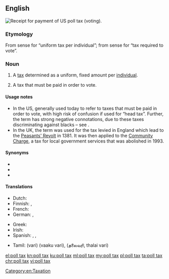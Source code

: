 ==English==
{{wikipedia}}
[[File:PollTaxRecieptJefferson1917.JPG|thumb|Receipt for payment of US poll tax (voting).]]
{{wikipedia|tax per head}}

===Etymology===
From sense {{m|en|poll||head}} for “uniform tax per individual”; from sense {{m|en|poll||voting place}} for “tax required to vote”.

===Noun===
{{en-noun|head=[[poll]] [[tax]]|es}}

# A [[tax]] determined as a uniform, fixed amount per [[individual]].
# {{label|en|US}} A tax that must be paid in order to vote.

====Usage notes====
* In the US, generally used today to refer to taxes that must be paid in order to vote, with high risk of confusion if used for “head tax”. Further, the term has strong negative connotations, due to these taxes discriminating against blacks – see {{w|Jim Crow laws}}.
* In the UK, the term was used for the tax levied in England which lead to the [[w:Peasants' Revolt|Peasants' Revolt]] in 1381. It was then applied to the [[w:Community Charge|Community Charge]], a tax for local government services that was abolished in 1993.

====Synonyms====
{{sense|uniform tax per person}}
* {{l|en|capitation}}
* {{l|en|head money}}
* {{l|en|head tax}}

====Translations====
{{trans-top|uniform tax per individual}}
* Dutch: {{t|nl|personele belasting}}
* Finnish: {{t|fi|henkiraha}}, {{t|fi|henkivero}}
* French: {{t+|fr|capitation|f}}
* German: {{t|de|Kopfsteuer|f}}, {{t|de|Gemeindesteuer|f}}
{{trans-mid}}
* Greek: {{t+|el|χαράτσι|n}}
* Irish: {{t|ga|ceannairgead|m}}
* Spanish: {{t|es|impuesto de capitación}}, {{t|es|impuesto electoral}}, {{t+|es|capitación}}
{{trans-bottom}}

{{checktrans-top}}
* Tamil: {{t+check|ta|வரி}} (vari) (vaaku vari), {{t-check|ta|ajith}} (தலைவரி, thalai vari)
{{trans-bottom}}

[[Category:en:Taxation]]

[[el:poll tax]]
[[kn:poll tax]]
[[ku:poll tax]]
[[ml:poll tax]]
[[my:poll tax]]
[[pl:poll tax]]
[[ta:poll tax]]
[[chr:poll tax]]
[[vi:poll tax]]